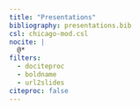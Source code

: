 ```yaml
---
title: "Presentations"
bibliography: presentations.bib
csl: chicago-mod.csl
nocite: |
  @*
filters: 
  - dociteproc
  - boldname
  - url2slides
citeproc: false
---
```


<!-- boldname and dociteproc are explained at
https://www.neilwright.uk/posts/quarto-bibliography-format-name -->

::: {#refs}

:::
